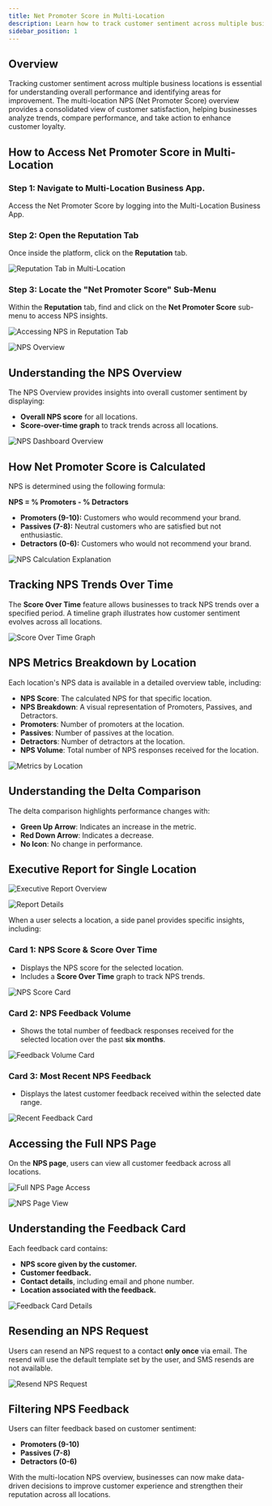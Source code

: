 ```yaml
---
title: Net Promoter Score in Multi-Location
description: Learn how to track customer sentiment across multiple business locations using the Net Promoter Score (NPS) feature in Multi-Location.
sidebar_position: 1
---
```


## Overview

Tracking customer sentiment across multiple business locations is essential for understanding overall performance and identifying areas for improvement. The multi-location NPS (Net Promoter Score) overview provides a consolidated view of customer satisfaction, helping businesses analyze trends, compare performance, and take action to enhance customer loyalty.

## How to Access Net Promoter Score in Multi-Location

### Step 1: Navigate to Multi-Location Business App.

Access the Net Promoter Score by logging into the Multi-Location Business App.

### Step 2: Open the Reputation Tab

Once inside the platform, click on the **Reputation** tab. 

![Reputation Tab in Multi-Location](./img/accounts/multi-location-groups/nps_multi_location_1.jpg)

### Step 3: Locate the "Net Promoter Score" Sub-Menu

Within the **Reputation** tab, find and click on the **Net Promoter Score** sub-menu to access NPS insights.

![Accessing NPS in Reputation Tab](./img/accounts/multi-location-groups/nps_multi_location_2.jpg)

![NPS Overview](./img/accounts/multi-location-groups/nps_multi_location_3.jpg)

## Understanding the NPS Overview

The NPS Overview provides insights into overall customer sentiment by displaying:

- **Overall NPS score** for all locations.
- **Score-over-time graph** to track trends across all locations.

![NPS Dashboard Overview](./img/accounts/multi-location-groups/nps_multi_location_4.jpg)

## How Net Promoter Score is Calculated

NPS is determined using the following formula:

**NPS = % Promoters - % Detractors**

- **Promoters (9-10):** Customers who would recommend your brand.
- **Passives (7-8):** Neutral customers who are satisfied but not enthusiastic.
- **Detractors (0-6):** Customers who would not recommend your brand.

![NPS Calculation Explanation](./img/accounts/multi-location-groups/30625135428375.png)

## Tracking NPS Trends Over Time

The **Score Over Time** feature allows businesses to track NPS trends over a specified period. A timeline graph illustrates how customer sentiment evolves across all locations.

![Score Over Time Graph](./img/accounts/multi-location-groups/30625149207831.png)

## NPS Metrics Breakdown by Location

Each location's NPS data is available in a detailed overview table, including:

- **NPS Score**: The calculated NPS for that specific location.
- **NPS Breakdown**: A visual representation of Promoters, Passives, and Detractors.
- **Promoters**: Number of promoters at the location.
- **Passives**: Number of passives at the location.
- **Detractors**: Number of detractors at the location.
- **NPS Volume**: Total number of NPS responses received for the location.

![Metrics by Location](./img/accounts/multi-location-groups/30625135430679.png)

## Understanding the Delta Comparison

The delta comparison highlights performance changes with:

- **Green Up Arrow**: Indicates an increase in the metric.
- **Red Down Arrow**: Indicates a decrease.
- **No Icon**: No change in performance.

## Executive Report for Single Location

![Executive Report Overview](./img/accounts/multi-location-groups/30625135433239.png)

![Report Details](./img/accounts/multi-location-groups/30625149214231.png)

When a user selects a location, a side panel provides specific insights, including:

### Card 1: NPS Score & Score Over Time

- Displays the NPS score for the selected location.
- Includes a **Score Over Time** graph to track NPS trends.

![NPS Score Card](./img/accounts/multi-location-groups/30625135435799.png)

### Card 2: NPS Feedback Volume

- Shows the total number of feedback responses received for the selected location over the past **six months**.

![Feedback Volume Card](./img/accounts/multi-location-groups/30625135437975.png)

### Card 3: Most Recent NPS Feedback

- Displays the latest customer feedback received within the selected date range.

![Recent Feedback Card](./img/accounts/multi-location-groups/30625149217047.png)

## Accessing the Full NPS Page

On the **NPS page**, users can view all customer feedback across all locations.

![Full NPS Page Access](./img/accounts/multi-location-groups/30625149218199.png)

![NPS Page View](./img/accounts/multi-location-groups/30625149220119.png)

## Understanding the Feedback Card

Each feedback card contains:

- **NPS score given by the customer.**
- **Customer feedback.**
- **Contact details**, including email and phone number.
- **Location associated with the feedback.**

![Feedback Card Details](./img/accounts/multi-location-groups/30625135441431.png)

## Resending an NPS Request

Users can resend an NPS request to a contact **only once** via email. The resend will use the default template set by the user, and SMS resends are not available.

![Resend NPS Request](./img/accounts/multi-location-groups/30625135442199.png)

## Filtering NPS Feedback

Users can filter feedback based on customer sentiment:

- **Promoters (9-10)**
- **Passives (7-8)**
- **Detractors (0-6)**

With the multi-location NPS overview, businesses can now make data-driven decisions to improve customer experience and strengthen their reputation across all locations.
